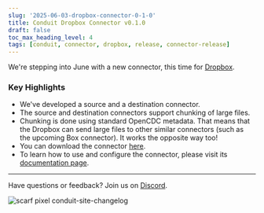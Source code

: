 ```yaml
---
slug: '2025-06-03-dropbox-connector-0-1-0'
title: Conduit Dropbox Connector v0.1.0
draft: false
toc_max_heading_level: 4
tags: [conduit, connector, dropbox, release, connector-release]
---
```


We're stepping into June with a new connector, this time
for [Dropbox](https://www.dropbox.com). 

<!--truncate-->

### Key Highlights

- We've developed a source and a destination connector.
- The source and destination connectors support chunking of large files. 
- Chunking is done using standard OpenCDC metadata. That means that the Dropbox
  can send large files to other similar connectors (such as the upcoming Box
  connector). It works the opposite way too!
- You can download the
  connector [here](https://github.com/conduitio-labs/conduit-connector-dropbox/releases/tag/v0.1.0).
- To learn how to use and configure the connector, please visit
  its [documentation page](/docs/using/connectors/list/dropbox).

---

Have questions or feedback? Join us on [Discord](https://discord.meroxa.com/).

![scarf pixel conduit-site-changelog](https://static.scarf.sh/a.png?x-pxid=b43cda70-9a98-4938-8857-471cc05e99c5)
